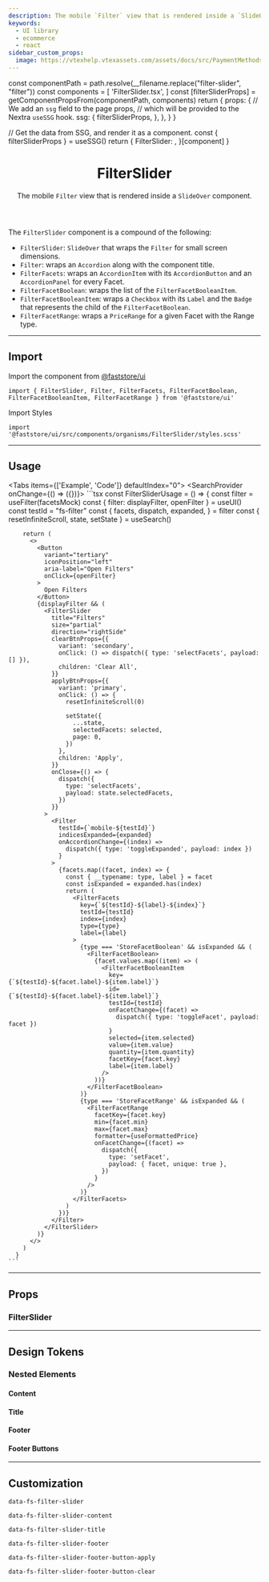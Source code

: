 ```yaml
---
description: The mobile `Filter` view that is rendered inside a `SlideOver` component.
keywords:
  - UI library
  - ecommerce
  - react
sidebar_custom_props:
  image: https://vtexhelp.vtexassets.com/assets/docs/src/PaymentMethods___b0f344b254360daa53406cd631887adf.png
---
```



  const componentPath = path.resolve(__filename.replace("filter-slider", "filter"))
  const components = [
    'FilterSlider.tsx',
  ]
  const [filterSliderProps] = getComponentPropsFrom(componentPath, components)
  return {
    props: {
      // We add an `ssg` field to the page props,
      // which will be provided to the Nextra `useSSG` hook.
      ssg: {
        filterSliderProps,
      },
    },
  }
}

  // Get the data from SSG, and render it as a component.
  const { filterSliderProps } = useSSG()
  return {
    FilterSlider: <PropsSection propsList={filterSliderProps} />,
  }[component]
}

<header>

# FilterSlider

The mobile `Filter` view that is rendered inside a `SlideOver` component.

</header>

The `FilterSlider` component is a compound of the following:

- `FilterSlider`: `SlideOver` that wraps the `Filter` for small screen dimensions.
- `Filter`: wraps an `Accordion` along with the component title.
- `FilterFacets`: wraps an `AccordionItem` with its `AccordionButton` and an `AccordionPanel` for every Facet.
- `FilterFacetBoolean`: wraps the list of the `FilterFacetBooleanItem`.
- `FilterFacetBooleanItem`: wraps a `Checkbox` with its `Label` and the `Badge` that represents the child of the `FilterFacetBoolean`.
- `FilterFacetRange`: wraps a `PriceRange` for a given Facet with the Range type.

---

## Import

Import the component from <a href="https://www.faststore.dev/reference/ui/get-started-faststore-ui">@faststore/ui</a>

```tsx
import { FilterSlider, Filter, FilterFacets, FilterFacetBoolean, FilterFacetBooleanItem, FilterFacetRange } from '@faststore/ui'
```

Import Styles

```tsx
import '@faststore/ui/src/components/organisms/FilterSlider/styles.scss'
```

---

## Usage

<Tabs items={['Example', 'Code']} defaultIndex="0">
  <Tab>
    <OverviewSection direction="row">
      <UIProvider>
        <SearchProvider onChange={() => ({})}>
          <FilterUsage onlyMobile={true} />
        </SearchProvider>
      </UIProvider>
    </OverviewSection>
  </Tab>
  <Tab>
    ```tsx
      const FilterSliderUsage = () => {
        const filter = useFilter(facetsMock)
        const { filter: displayFilter, openFilter } = useUI()
        const testId = "fs-filter"
        const {
          facets,
          dispatch,
          expanded,
        } = filter
        const { resetInfiniteScroll, state, setState } = useSearch()

        return (
          <>
            <Button
              variant="tertiary"
              iconPosition="left"
              aria-label="Open Filters"
              onClick={openFilter}
            >
              Open Filters
            </Button>
            {displayFilter && (
              <FilterSlider
                title="Filters"
                size="partial"
                direction="rightSide"
                clearBtnProps={{
                  variant: 'secondary',
                  onClick: () => dispatch({ type: 'selectFacets', payload: [] }),
                  children: 'Clear All',
                }}
                applyBtnProps={{
                  variant: 'primary',
                  onClick: () => {
                    resetInfiniteScroll(0)

                    setState({
                      ...state,
                      selectedFacets: selected,
                      page: 0,
                    })
                  },
                  children: 'Apply',
                }}
                onClose={() => {
                  dispatch({
                    type: 'selectFacets',
                    payload: state.selectedFacets,
                  })
                }}
              >
                <Filter
                  testId={`mobile-${testId}`}
                  indicesExpanded={expanded}
                  onAccordionChange={(index) =>
                    dispatch({ type: 'toggleExpanded', payload: index })
                  }
                >
                  {facets.map((facet, index) => {
                    const { __typename: type, label } = facet
                    const isExpanded = expanded.has(index)
                    return (
                      <FilterFacets
                        key={`${testId}-${label}-${index}`}
                        testId={testId}
                        index={index}
                        type={type}
                        label={label}
                      >
                        {type === 'StoreFacetBoolean' && isExpanded && (
                          <FilterFacetBoolean>
                            {facet.values.map((item) => (
                              <FilterFacetBooleanItem
                                key={`${testId}-${facet.label}-${item.label}`}
                                id={`${testId}-${facet.label}-${item.label}`}
                                testId={testId}
                                onFacetChange={(facet) =>
                                  dispatch({ type: 'toggleFacet', payload: facet })
                                }
                                selected={item.selected}
                                value={item.value}
                                quantity={item.quantity}
                                facetKey={facet.key}
                                label={item.label}
                              />
                            ))}
                          </FilterFacetBoolean>
                        )}
                        {type === 'StoreFacetRange' && isExpanded && (
                          <FilterFacetRange
                            facetKey={facet.key}
                            min={facet.min}
                            max={facet.max}
                            formatter={useFormattedPrice}
                            onFacetChange={(facet) =>
                              dispatch({
                                type: 'setFacet',
                                payload: { facet, unique: true },
                              })
                            }
                          />
                        )}
                      </FilterFacets>
                    )
                  })}
                </Filter>
              </FilterSlider>
            )}
          </>
        )
      }
    ```
  </Tab>
</Tabs>

---

## Props

### FilterSlider

<FilterSliderPropsSection component="FilterSlider" />

---

## Design Tokens

### Nested Elements

#### Content

<TokenTable>
  <TokenRow
    token="--fs-filter-slider-content-height"
    value="calc(100vh - var(--fs-filter-slider-footer-height))"
  />
  <TokenRow
    token="--fs-filter-slider-content-padding"
    value="var(--fs-spacing-3) var(--fs-spacing-3) calc(var(--fs-filter-slider-footer-height) + var(--fs-spacing-3))"
  />
</TokenTable>

#### Title

<TokenTable>
  <TokenRow
    token="--fs-filter-slider-title-font-size"
    value="var(--fs-text-size-4)"
  />
  <TokenRow
    token="--fs-filter-slider-title-font-weight"
    value="var(--fs-text-weight-bold)"
  />
  <TokenRow
    token="--fs-filter-slider-title-line-height"
    value="1.12"
  />
</TokenTable>

#### Footer

<TokenTable>
  <TokenRow token="--fs-filter-slider-footer-width" value="100%" />
  <TokenRow token="--fs-filter-slider-footer-height" value="5rem" />
  <TokenDivider />
  <TokenRow
    token="--fs-filter-slider-footer-padding"
    value="var(--fs-spacing-3)"
  />
  <TokenDivider />
  <TokenRow
    token="--fs-filter-slider-footer-bkg-color"
    value="var(--fs-color-neutral-0)"
    isColor
  />
  <TokenRow
    token="--fs-filter-slider-footer-box-shadow"
    value="0 0 6px rgb(0 0 0 / 20%)"
  />
</TokenTable>

#### Footer Buttons

<TokenTable>
  <TokenRow token="--fs-filter-slider-footer-button-clear-width" value="40%" />
  <TokenRow
    token="--fs-filter-slider-footer-button-clear-margin-right"
    value="var(--fs-spacing-3)"
  />
  <TokenDivider />
  <TokenRow token="--fs-filter-slider-footer-button-apply-width" value="60%" />
</TokenTable>

---

## Customization

`data-fs-filter-slider`

`data-fs-filter-slider-content`

`data-fs-filter-slider-title`

`data-fs-filter-slider-footer`

`data-fs-filter-slider-footer-button-apply`

`data-fs-filter-slider-footer-button-clear`
